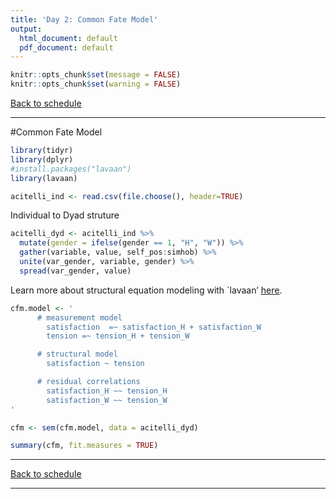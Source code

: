 ```yaml
---
title: 'Day 2: Common Fate Model'
output:
  html_document: default
  pdf_document: default
---
```

```r
knitr::opts_chunk$set(message = FALSE)
knitr::opts_chunk$set(warning = FALSE)
```

[Back to schedule](schedule.html)

*** 

#Common Fate Model

```r
library(tidyr)
library(dplyr)
#install.packages("lavaan")
library(lavaan)

acitelli_ind <- read.csv(file.choose(), header=TRUE)
```

Individual to Dyad struture

```r
acitelli_dyd <- acitelli_ind %>% 
  mutate(gender = ifelse(gender == 1, "H", "W")) %>%
  gather(variable, value, self_pos:simhob) %>%
  unite(var_gender, variable, gender) %>%
  spread(var_gender, value)
```

Learn more about structural equation modeling with `lavaan' [here](http://lavaan.ugent.be/tutorial/index.html). 

```r
cfm.model <- '
      # measurement model
        satisfaction  =~ satisfaction_H + satisfaction_W 
        tension =~ tension_H + tension_W

      # structural model
        satisfaction ~ tension

      # residual correlations
        satisfaction_H ~~ tension_H
        satisfaction_W ~~ tension_W
'

cfm <- sem(cfm.model, data = acitelli_dyd)

summary(cfm, fit.measures = TRUE)
```

***

[Back to schedule](schedule.html)

*** 

